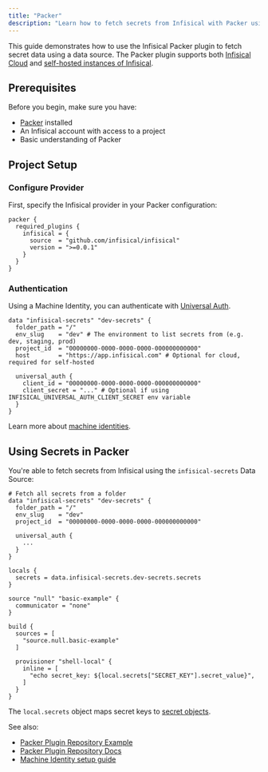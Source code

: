 ```yaml
---
title: "Packer"
description: "Learn how to fetch secrets from Infisical with Packer using a data source"
---
```


This guide demonstrates how to use the Infisical Packer plugin to fetch secret data using a data source. The Packer plugin supports both [Infisical Cloud](https://app.infisical.com) and [self-hosted instances of Infisical](https://infisical.com/docs/self-hosting/overview).

## Prerequisites

Before you begin, make sure you have:

- [Packer](https://developer.hashicorp.com/packer/install) installed
- An Infisical account with access to a project
- Basic understanding of Packer

## Project Setup

### Configure Provider

First, specify the Infisical provider in your Packer configuration:

```hcl
packer {
  required_plugins {
    infisical = {
      source  = "github.com/infisical/infisical"
      version = ">=0.0.1"
    }
  }
}
```

### Authentication

Using a Machine Identity, you can authenticate with [Universal Auth](https://infisical.com/docs/documentation/platform/identities/universal-auth).

```hcl
data "infisical-secrets" "dev-secrets" {
  folder_path = "/"
  env_slug    = "dev" # The environment to list secrets from (e.g. dev, staging, prod)
  project_id  = "00000000-0000-0000-0000-000000000000"
  host        = "https://app.infisical.com" # Optional for cloud, required for self-hosted

  universal_auth {
    client_id = "00000000-0000-0000-0000-000000000000"
    client_secret = "..." # Optional if using INFISICAL_UNIVERSAL_AUTH_CLIENT_SECRET env variable
  }
}
```

Learn more about [machine identities](/documentation/platform/identities/machine-identities).

## Using Secrets in Packer

You're able to fetch secrets from Infisical using the `infisical-secrets` Data Source:

```hcl
# Fetch all secrets from a folder
data "infisical-secrets" "dev-secrets" {
  folder_path = "/"
  env_slug    = "dev"
  project_id  = "00000000-0000-0000-0000-000000000000"

  universal_auth {
    ...
  }
}

locals {
  secrets = data.infisical-secrets.dev-secrets.secrets
}

source "null" "basic-example" {
  communicator = "none"
}

build {
  sources = [
    "source.null.basic-example"
  ]

  provisioner "shell-local" {
    inline = [
      "echo secret_key: ${local.secrets["SECRET_KEY"].secret_value}",
    ]
  }
}
```

The `local.secrets` object maps secret keys to [secret objects](https://github.com/Infisical/packer-plugin-infisical/blob/main/docs/datasources/secrets.md#secret-object).

See also:
- [Packer Plugin Repository Example](https://github.com/Infisical/packer-plugin-infisical/blob/main/example/build.pkr.hcl)
- [Packer Plugin Repository Docs](https://github.com/Infisical/packer-plugin-infisical/tree/main/docs)
- [Machine Identity setup guide](/documentation/platform/identities/machine-identities)
